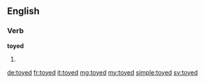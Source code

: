 ==English==

===Verb===
'''toyed'''

# {{past of|toy}}

[[de:toyed]]
[[fr:toyed]]
[[it:toyed]]
[[mg:toyed]]
[[my:toyed]]
[[simple:toyed]]
[[sv:toyed]]